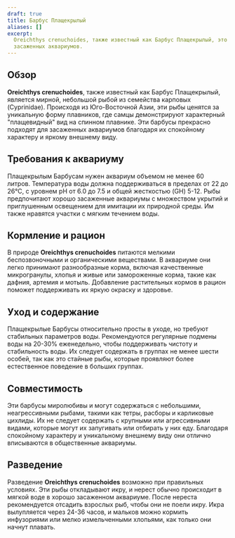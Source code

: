 ```yaml
---
draft: true
title: Барбус Плащекрылый
aliases: []
excerpt:
  Oreichthys crenuchoides, также известный как Барбус Плащекрылый, это мирная, небольшая рыба, идеально подходящая для
  засаженных аквариумов.
---
```


## Обзор

**Oreichthys crenuchoides**, также известный как Барбус Плащекрылый, является мирной, небольшой рыбой из семейства
карповых (Cyprinidae). Происходя из Юго-Восточной Азии, эти рыбы ценятся за уникальную форму плавников, где самцы
демонстрируют характерный "плащевидный" вид на спинном плавнике. Эти барбусы прекрасно подходят для засаженных
аквариумов благодаря их спокойному характеру и яркому внешнему виду.

## Требования к аквариуму

Плащекрылым Барбусам нужен аквариум объемом не менее 60 литров. Температура воды должна поддерживаться в пределах от 22
до 26°C, с уровнем pH от 6.0 до 7.5 и общей жесткостью (GH) 5-12. Рыбы предпочитают хорошо засаженные аквариумы с
множеством укрытий и приглушенным освещением для имитации их природной среды. Им также нравятся участки с мягким
течением воды.

## Кормление и рацион

В природе **Oreichthys crenuchoides** питаются мелкими беспозвоночными и органическими веществами. В аквариуме они легко
принимают разнообразные корма, включая качественные микрогранулы, хлопья и живые или замороженные корма, такие как
дафния, артемия и мотыль. Добавление растительных кормов в рацион поможет поддерживать их яркую окраску и здоровье.

## Уход и содержание

Плащекрылые Барбусы относительно просты в уходе, но требуют стабильных параметров воды. Рекомендуются регулярные подмены
воды на 20-30% еженедельно, чтобы поддерживать чистоту и стабильность воды. Их следует содержать в группах не менее
шести особей, так как это стайные рыбы, которые проявляют более естественное поведение в больших группах.

## Совместимость

Эти барбусы миролюбивы и могут содержаться с небольшими, неагрессивными рыбами, такими как тетры, расборы и карликовые
цихлиды. Их не следует содержать с крупными или агрессивными видами, которые могут их запугивать или отбирать у них еду.
Благодаря спокойному характеру и уникальному внешнему виду они отлично вписываются в общественные аквариумы.

## Разведение

Разведение **Oreichthys crenuchoides** возможно при правильных условиях. Эти рыбы откладывают икру, и нерест обычно
происходит в мягкой воде в хорошо засаженном аквариуме. После нереста рекомендуется отсадить взрослых рыб, чтобы они не
поели икру. Икра вылупляется через 24-36 часов, и мальков можно кормить инфузориями или мелко измельченными хлопьями,
как только они начнут плавать.
